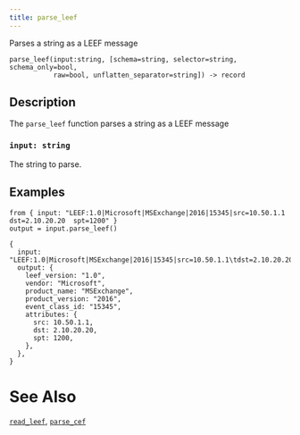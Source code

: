 ```yaml
---
title: parse_leef
---
```


Parses a string as a LEEF message

```tql
parse_leef(input:string, [schema=string, selector=string, schema_only=bool,
           raw=bool, unflatten_separator=string]) -> record
```

## Description

The `parse_leef` function parses a string as a LEEF message

### `input: string`

The string to parse.


<ParsingOptions />

## Examples

```tql
from { input: "LEEF:1.0|Microsoft|MSExchange|2016|15345|src=10.50.1.1	dst=2.10.20.20	spt=1200" }
output = input.parse_leef()
```
```tql
{
  input: "LEEF:1.0|Microsoft|MSExchange|2016|15345|src=10.50.1.1\tdst=2.10.20.20\tspt=1200",
  output: {
    leef_version: "1.0",
    vendor: "Microsoft",
    product_name: "MSExchange",
    product_version: "2016",
    event_class_id: "15345",
    attributes: {
      src: 10.50.1.1,
      dst: 2.10.20.20,
      spt: 1200,
    },
  },
}
```

# See Also

[`read_leef`](../operators/read_leef.mdx), [`parse_cef`](../functions/parse_cef.mdx)
